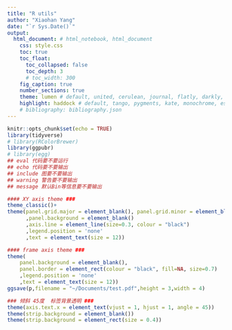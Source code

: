```yaml
---
title: "R utils"
author: "Xiaohan Yang"
date: "`r Sys.Date()`"
output: 
  html_document: # html_notebook, html_document
    css: style.css
    toc: true
    toc_float: 
      toc_collapsed: false
      toc_depth: 3
      # toc_width: 300
    fig_caption: true
    number_sections: true
    theme: lumen # default, united, cerulean, journal, flatly, darkly, readable, spacelab, united, cosmo, lumen, paper, sandstone, simplex, and yeti
    highlight: haddock # default, tango, pygments, kate, monochrome, espresso, zenburn, haddock, and breezedark
    # bibliography: bibliography.json
---
```


```r
knitr::opts_chunk$set(echo = TRUE)
library(tidyverse)
# library(RColorBrewer)
library(ggpubr)
# library(egg)
## eval 代码要不要运行
## echo 代码要不要输出
## include 图要不要输出
## warning 警告要不要输出
## message 默认Bin等信息要不要输出
```

```r
#### XY axis theme ###
theme_classic()+
theme(panel.grid.major = element_blank(), panel.grid.minor = element_blank()
      ,panel.background = element_blank()
      ,axis.line = element_line(size=0.3, colour = "black")
      ,legend.position = 'none'
      ,text = element_text(size = 12))

#### frame axis theme ###
theme(
    panel.background = element_blank(),
    panel.border = element_rect(colour = "black", fill=NA, size=0.7)
    ,legend.position = 'none'
    ,text = element_text(size = 12))
ggsave(p,filename = "~/Documents/test.pdf",height = 3,width = 4)

### 倾斜 45度  标签背景透明 ###
theme(axis.text.x = element_text(vjust = 1, hjust = 1, angle = 45))
theme(strip.background = element_blank())
theme(strip.background = element_rect(size = 0.4))
```
